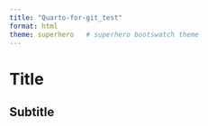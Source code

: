 ```yaml
---
title: "Quarto-for-git_test"
format: html
theme: superhero   # superhero bootswatch theme
---
```


# Title 

## Subtitle